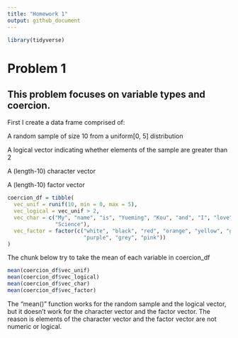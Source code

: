 ```yaml
---
title: "Homework 1"
output: github_document
---
```


```r
library(tidyverse)
```

# Problem 1
## This problem focuses on variable types and coercion.

First I create a data frame comprised of:


A random sample of size 10 from a uniform[0, 5] distribution

A logical vector indicating whether elements of the sample are greater than 2

A (length-10) character vector

A (length-10) factor vector

```r
coercion_df = tibble(
  vec_unif = runif(10, min = 0, max = 5),
  vec_logical = vec_unif > 2,
  vec_char = c("My", "name", "is", "Yueming", "Kou", "and", "I", "love", "Data", 
               "Science"),
  vec_factor = factor(c("white", "black", "red", "orange", "yellow", "green", "blue", 
                        "purple", "grey", "pink"))
)
```

The chunk below try to take the mean of each variable in coercion_df

```r
mean(coercion_df$vec_unif)
mean(coercion_df$vec_logical)
mean(coercion_df$vec_char)
mean(coercion_df$vec_factor)
```

The "mean()" function works for the random sample and the logical vector,
but it doesn't work for the character vector and the factor vector.
The reason is elements of the character vector and the factor vector are not numeric or logical.